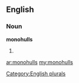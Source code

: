 ==English==

===Noun===
'''monohulls'''

# {{plural of|[[monohull]]}}

[[Category:English plurals]]

[[ar:monohulls]]
[[my:monohulls]]